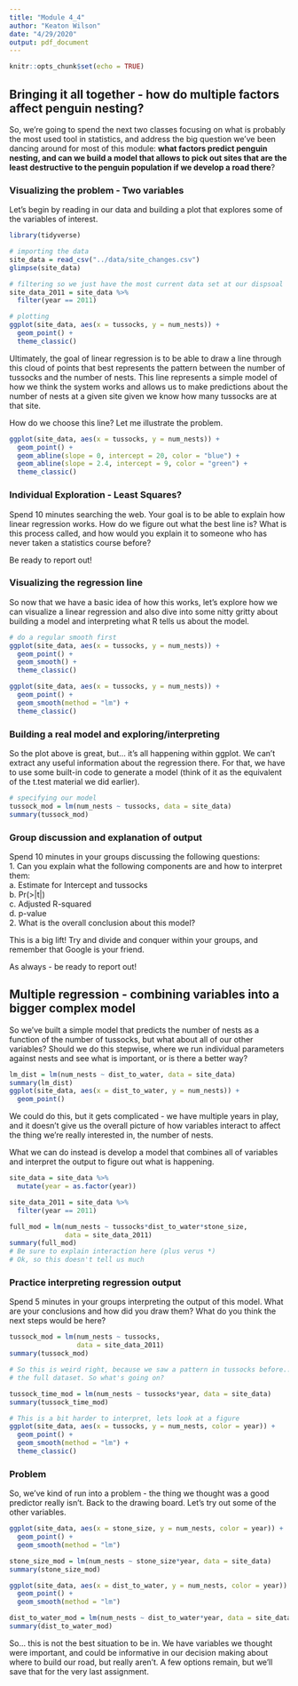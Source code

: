```yaml
---
title: "Module 4_4"
author: "Keaton Wilson"
date: "4/29/2020"
output: pdf_document
---
```


```r
knitr::opts_chunk$set(echo = TRUE)
```

## Bringing it all together - how do multiple factors affect penguin nesting?  

So, we're going to spend the next two classes focusing on what is probably the 
most used tool in statistics, and address the big question we've been dancing 
around for most of this module: **what factors predict penguin nesting, and can 
we build a model that allows to pick out sites that are the least destructive to
the penguin population if we develop a road there**?  

### Visualizing the problem - Two variables  
Let's begin by reading in our data and building a plot that explores some 
of the variables of interest.  
```r
library(tidyverse)

# importing the data
site_data = read_csv("../data/site_changes.csv")
glimpse(site_data)

# filtering so we just have the most current data set at our dispsoal
site_data_2011 = site_data %>% 
  filter(year == 2011)

# plotting
ggplot(site_data, aes(x = tussocks, y = num_nests)) +
  geom_point() +
  theme_classic()

```
Ultimately, the goal of linear regression is to be able to draw a line through 
this cloud of points that best represents the pattern between the number of 
tussocks and the number of nests. This line represents a simple model of how we 
think the system works and allows us to make predictions about the number of 
nests at a given site given we know how many tussocks are at that site.  

How do we choose this line? Let me illustrate the problem.   
```r
ggplot(site_data, aes(x = tussocks, y = num_nests)) +
  geom_point() +
  geom_abline(slope = 0, intercept = 20, color = "blue") +
  geom_abline(slope = 2.4, intercept = 9, color = "green") +
  theme_classic()
```

### Individual Exploration - Least Squares?  
Spend 10 minutes searching the web. Your goal is to be able to explain how 
linear regression works. How do we figure out what the best line is? What is 
this process called, and how would you explain it to someone who has never taken 
a statistics course before?  

Be ready to report out!  

### Visualizing the regression line  
So now that we have a basic idea of how this works, let's explore how we 
can visualize a linear regression and also dive into some nitty gritty about 
building a model and interpreting what R tells us about the model.  

```r
# do a regular smooth first
ggplot(site_data, aes(x = tussocks, y = num_nests)) +
  geom_point() +
  geom_smooth() +
  theme_classic()

ggplot(site_data, aes(x = tussocks, y = num_nests)) +
  geom_point() +
  geom_smooth(method = "lm") +
  theme_classic()

```

### Building a real model and exploring/interpreting  

So the plot above is great, but... it's all happening within ggplot. We can't
extract any useful information about the regression there. For that, we have to
use some built-in code to generate a model (think of it as the equivalent of the 
t.test material we did earlier).  

```r
# specifying our model  
tussock_mod = lm(num_nests ~ tussocks, data = site_data)
summary(tussock_mod)

```

### Group discussion and explanation of output  
Spend 10 minutes in your groups discussing the following questions:  
1. Can you explain what the following components are and how to interpret them:  
  a. Estimate for Intercept and tussocks  
  b. Pr(>|t|)  
  c. Adjusted R-squared  
  d. p-value  
2. What is the overall conclusion about this model?  

This is a big lift! Try and divide and conquer within your groups, and remember 
that Google is your friend.  

As always - be ready to report out!  

## Multiple regression - combining variables into a bigger complex model  

So we've built a simple model that predicts the number of nests as a function 
of the number of tussocks, but what about all of our other variables? Should we 
do this stepwise, where we run individual parameters against nests and see what
is important, or is there a better way?  

```r
lm_dist = lm(num_nests ~ dist_to_water, data = site_data)
summary(lm_dist)
ggplot(site_data, aes(x = dist_to_water, y = num_nests)) +
  geom_point()
```

We could do this, but it gets complicated - we have multiple years in play, and 
it doesn't give us the overall picture of how variables interact to affect the 
thing we're really interested in, the number of nests.  

What we can do instead is develop a model that combines all of variables and 
interpret the output to figure out what is happening.  

```r
site_data = site_data %>%
  mutate(year = as.factor(year))

site_data_2011 = site_data %>%
  filter(year == 2011)

full_mod = lm(num_nests ~ tussocks*dist_to_water*stone_size, 
              data = site_data_2011)
summary(full_mod)
# Be sure to explain interaction here (plus verus *)
# Ok, so this doesn't tell us much
```

### Practice interpreting regression output
Spend 5 minutes in your groups interpreting the output of this model. What are 
your conclusions and how did you draw them? What do you think the next steps 
would be here?

```r
tussock_mod = lm(num_nests ~ tussocks, 
                 data = site_data_2011)
summary(tussock_mod)

# So this is weird right, because we saw a pattern in tussocks before... with 
# the full dataset. So what's going on?

tussock_time_mod = lm(num_nests ~ tussocks*year, data = site_data)
summary(tussock_time_mod)

# This is a bit harder to interpret, lets look at a figure
ggplot(site_data, aes(x = tussocks, y = num_nests, color = year)) +
  geom_point() +
  geom_smooth(method = "lm") +
  theme_classic()
```

### Problem  
So, we've kind of run into a problem - the thing we thought was a good 
predictor really isn't. Back to the drawing board. Let's try out some of the 
other variables.

```r
ggplot(site_data, aes(x = stone_size, y = num_nests, color = year)) +
  geom_point() +
  geom_smooth(method = "lm")

stone_size_mod = lm(num_nests ~ stone_size*year, data = site_data)
summary(stone_size_mod)

ggplot(site_data, aes(x = dist_to_water, y = num_nests, color = year)) +
  geom_point() +
  geom_smooth(method = "lm")

dist_to_water_mod = lm(num_nests ~ dist_to_water*year, data = site_data)
summary(dist_to_water_mod)
```

So... this is not the best situation to be in. We have variables we thought 
were important, and could be informative in our decision making about where to
build our road, but really aren't. A few options remain, but we'll save that 
for the very last assignment. 

